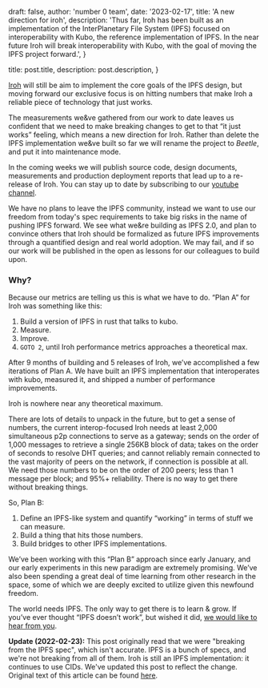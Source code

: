 
  draft: false,
  author: 'number 0 team',
  date: '2023-02-17',
  title: 'A new direction for iroh',
  description:
    'Thus far, Iroh has been built as an implementation of the InterPlanetary File System (IPFS) focused on interoperability with Kubo, the reference implementation of IPFS. In the near future Iroh will break  interoperability with Kubo, with the goal of moving the IPFS project forward.',
}

  title: post.title,
  description: post.description,
}


[Iroh](https://iroh.computer) will still be aim to implement the core goals of the IPFS design, but moving forward our exclusive focus is on hitting numbers that make Iroh a reliable piece of technology that just works.

The measurements we&amp;ve gathered from our work to date leaves us confident that we need to make breaking changes to get to that “it just works” feeling, which means a new direction for Iroh. Rather than delete the IPFS implementation we&amp;ve built so far we will rename the project to *Beetle*, and put it into maintenance mode.

In the coming weeks we will publish source code, design documents, measurements and production deployment reports that lead up to a re-release of Iroh. You can stay up to date by subscribing to our [youtube channel](https://www.youtube.com/channel/UCdWMU1dBMmB4SrMokGI4jvA).

We have no plans to leave the IPFS community, instead we want to use our freedom from today's spec requirements to take big risks in the name of pushing IPFS forward. We see what we&amp;re building as IPFS 2.0, and plan to convince others that Iroh should be formalized as future IPFS improvements through a quantified design and real world adoption. We may fail, and if so our work will be published in the open as lessons for our colleagues to build upon.

### Why?

Because our metrics are telling us this is what we have to do. “Plan A” for Iroh was something like this:

1. Build a version of IPFS in rust that talks to kubo.
2. Measure.
3. Improve.
4. `GOTO 2`, until Iroh performance metrics approaches a theoretical max.

After 9 months of building and 5 releases of Iroh, we’ve accomplished a few iterations of Plan A. We have built an IPFS implementation that interoperates with kubo, measured it, and shipped a number of performance improvements.

Iroh is nowhere near any theoretical maximum.

There are lots of details to unpack in the future, but to get a sense of numbers, the current interop-focused Iroh needs at least 2,000 simultaneous p2p connections to serve as a gateway; sends on the order of 1,000 messages to retrieve a single 256KB block of data; takes on the order of seconds to resolve DHT queries; and cannot reliably remain connected to the vast majority of peers on the network, if connection is possible at all. We need those numbers to be on the order of 200 peers; less than 1 message per block; and 95%+ reliability. There is no way to get there without breaking things.

So, Plan B:

1. Define an IPFS-like system and quantify “working” in terms of stuff we can measure.
2. Build a thing that hits those numbers.
3. Build bridges to other IPFS implementations.

We’ve been working with this “Plan B” approach since early January, and our early experiments in this new paradigm are extremely promising. We’ve also been spending a great deal of time learning from other research in the space, some of which we are deeply excited to utilize given this newfound freedom.

The world needs IPFS. The only way to get there is to learn & grow. If you’ve ever thought “IPFS doesn’t work”, but wished it did, [we would like to hear from you](https://github.com/n0-computer/iroh/discussions).

<aside>
<b>Update (2022-02-23):</b> This post originally read that we were "breaking from the IPFS spec", which isn't accurate. IPFS is a bunch of specs, and we're not breaking from all of them. Iroh is still an IPFS implementation: it continues to use CIDs. We've updated this post to reflect the change. Original text of this article can be found <a href="https://github.com/n0-computer/n0.computer/blob/cfbc5d2debc08baa70b639946a9523cdb3910fa4/content/blog/a_new_direction_for_iroh.md">here</a>.
</aside>
